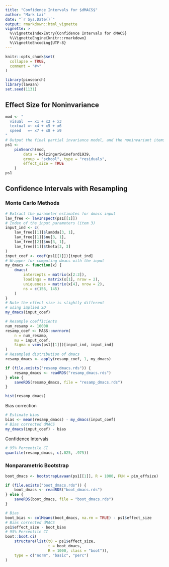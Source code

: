 ```yaml
---
title: "Confidence Intervals for $dMACS$"
author: "Mark Lai"
date: "`r Sys.Date()`"
output: rmarkdown::html_vignette
vignette: >
  %\VignetteIndexEntry{Confidence Intervals for dMACS}
  %\VignetteEngine{knitr::rmarkdown}
  %\VignetteEncoding{UTF-8}
---
```


```r
knitr::opts_chunk$set(
  collapse = TRUE,
  comment = "#>"
)
```

```r
library(pinsearch)
library(lavaan)
set.seed(1131)
```

## Effect Size for Noninvariance

```r
mod <- "
  visual  =~ x1 + x2 + x3
  textual =~ x4 + x5 + x6
  speed   =~ x7 + x8 + x9
"
# Output the final partial invariance model, and the noninvariant items
ps1 <-
    pinSearch(mod,
        data = HolzingerSwineford1939,
        group = "school", type = "residuals",
        effect_size = TRUE
    )
ps1
```

## Confidence Intervals with Resampling

### Monte Carlo Methods

```r
# Extract the parameter estimates for dmacs input
lav_free <- lavInspect(ps1[[1]])
# Index of the input parameters (item 3)
input_ind <- c(
    lav_free[[1]]$lambda[3, 1],
    lav_free[[1]]$nu[3, 1],
    lav_free[[2]]$nu[3, 1],
    lav_free[[1]]$theta[3, 3]
)
input_coef <- coef(ps1[[1]])[input_ind]
# Wrapper for computing dmacs with the input
my_dmacs <- function(x) {
    dmacs(
        intercepts = matrix(x[2:3]),
        loadings = matrix(x[1], nrow = 2),
        uniqueness = matrix(x[4], nrow = 2),
        ns = c(156, 145)
    )
}
# Note the effect size is slightly different
# using implied SD
my_dmacs(input_coef)
```

```r
# Resample coefficients
num_resamp <- 10000
resamp_coef <- MASS::mvrnorm(
    n = num_resamp,
    mu = input_coef,
    Sigma = vcov(ps1[[1]])[input_ind, input_ind]
)
# Resampled distribution of dmacs
resamp_dmacs <- apply(resamp_coef, 1, my_dmacs)
```

```r
if (file.exists("resamp_dmacs.rds")) {
    resamp_dmacs <- readRDS("resamp_dmacs.rds")
} else {
    saveRDS(resamp_dmacs, file = "resamp_dmacs.rds")
}
```

```r
hist(resamp_dmacs)
```

Bias correction

```r
# Estimate bias
bias <- mean(resamp_dmacs) - my_dmacs(input_coef)
# Bias corrected dMACS
my_dmacs(input_coef) - bias
```

Confidence Intervals

```r
# 95% Percentile CI
quantile(resamp_dmacs, c(.025, .975))
```

### Nonparametric Bootstrap

```r
boot_dmacs <- bootstrapLavaan(ps1[[1]], R = 1000, FUN = pin_effsize)
```

```r
if (file.exists("boot_dmacs.rds")) {
    boot_dmacs <- readRDS("boot_dmacs.rds")
} else {
    saveRDS(boot_dmacs, file = "boot_dmacs.rds")
}
```

```r
# Bias
boot_bias <- colMeans(boot_dmacs, na.rm = TRUE) - ps1$effect_size
# Bias corrected dMACS
ps1$effect_size - boot_bias
# 95% Percentile CI
boot::boot.ci(
    structure(list(t0 = ps1$effect_size,
                   t = boot_dmacs,
                   R = 1000, class = "boot")),
    type = c("norm", "basic", "perc")
)
```
